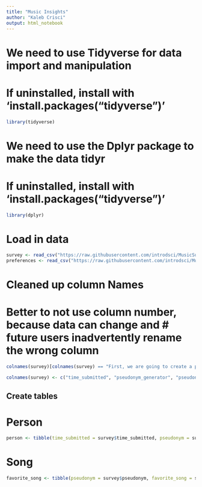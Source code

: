 ```yaml
---
title: "Music Insights"
author: "Kaleb Crisci"
output: html_notebook
---
```


# We need to use Tidyverse for data import and manipulation
# If uninstalled, install with 'install.packages("tidyverse")'
```r
library(tidyverse)
```

# We need to use the Dplyr package to make the data tidyr
# If uninstalled, install with 'install.packages("tidyverse")'
```r
library(dplyr)
```

# Load in data
```r
survey <- read_csv("https://raw.githubusercontent.com/introdsci/MusicSurvey/master/music-survey.csv")
preferences <- read_csv("https://raw.githubusercontent.com/introdsci/MusicSurvey/master/preferences-survey.csv")
```

# Cleaned up column Names
# Better to not use column number, because data can change and # future users inadvertently rename the wrong column
```r
colnames(survey)[colnames(survey) == "First, we are going to create a pseudonym for you to keep this survey anonymous (more or less). Which pseudonym generator would you prefer?"] <- "generator_name"

colnames(survey) <- c("time_submitted", "pseudonym_generator", "pseudonym", "sex", "academic_major", "academic_level", "year_born", "instrument_list", "favorite_song_artist", "favorite_song", "favorite_song_link")
```

## Create tables
# Person

```r
person <- tibble(time_submitted = survey$time_submitted, pseudonym = survey$pseudonym, pseudonym_generator = survey$pseudonym_generator, sex = survey$sex, year_born = survey$year_born, academic_level = survey$academic_level, aademic_major = survey$academic_major)
```

# Song
```r
favorite_song <- tibble(pseudonym = survey$pseudonym, favorite_song = survey$favorite_song, favorite_song_artist = survey$favorite_song_artist, favorite_song_link = survey$favorite_song_link, )
```

